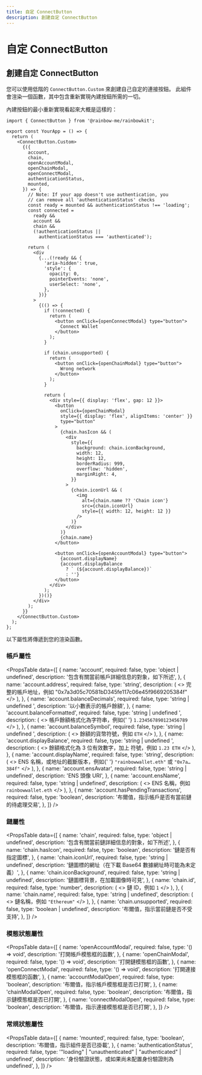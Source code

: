 ```yaml
---
title: 自定 ConnectButton
description: 創建自定 ConnectButton
---
```


# 自定 ConnectButton

## 創建自定 ConnectButton

您可以使用低階的 `ConnectButton.Custom` 來創建自己自定的連接按鈕。 此組件會渲染一個函數，其中包含重新實現內建按鈕所需的一切。

內建按鈕的最小重新實現看起來大概是這樣的：

```tsx
import { ConnectButton } from '@rainbow-me/rainbowkit';

export const YourApp = () => {
  return (
    <ConnectButton.Custom>
      {({
        account,
        chain,
        openAccountModal,
        openChainModal,
        openConnectModal,
        authenticationStatus,
        mounted,
      }) => {
        // Note: If your app doesn't use authentication, you
        // can remove all 'authenticationStatus' checks
        const ready = mounted && authenticationStatus !== 'loading';
        const connected =
          ready &&
          account &&
          chain &&
          (!authenticationStatus ||
            authenticationStatus === 'authenticated');

        return (
          <div
            {...(!ready && {
              'aria-hidden': true,
              'style': {
                opacity: 0,
                pointerEvents: 'none',
                userSelect: 'none',
              },
            })}
          >
            {(() => {
              if (!connected) {
                return (
                  <button onClick={openConnectModal} type="button">
                    Connect Wallet
                  </button>
                );
              }

              if (chain.unsupported) {
                return (
                  <button onClick={openChainModal} type="button">
                    Wrong network
                  </button>
                );
              }

              return (
                <div style={{ display: 'flex', gap: 12 }}>
                  <button
                    onClick={openChainModal}
                    style={{ display: 'flex', alignItems: 'center' }}
                    type="button"
                  >
                    {chain.hasIcon && (
                      <div
                        style={{
                          background: chain.iconBackground,
                          width: 12,
                          height: 12,
                          borderRadius: 999,
                          overflow: 'hidden',
                          marginRight: 4,
                        }}
                      >
                        {chain.iconUrl && (
                          <img
                            alt={chain.name ?? 'Chain icon'}
                            src={chain.iconUrl}
                            style={{ width: 12, height: 12 }}
                          />
                        )}
                      </div>
                    )}
                    {chain.name}
                  </button>

                  <button onClick={openAccountModal} type="button">
                    {account.displayName}
                    {account.displayBalance
                      ? ` (${account.displayBalance})`
                      : ''}
                  </button>
                </div>
              );
            })()}
          </div>
        );
      }}
    </ConnectButton.Custom>
  );
};
```

以下屬性將傳遞到您的渲染函數。

### 帳戶屬性

<PropsTable
  data={[
    {
      name: 'account',
      required: false,
      type: 'object | undefined',
      description:
        '包含有關當前帳戶詳細信息的對象，如下所述',
    },
    {
      name: 'account.address',
      required: false,
      type: 'string',
      description: (
        <>
          完整的帳戶地址，例如
          "0x7a3d05c70581bD345fe117c06e45f9669205384f"
        </>
      ),
    },
    {
      name: 'account.balanceDecimals',
      required: false,
      type: 'string | undefined	',
      description: '以小數表示的帳戶餘額',
    },
    {
      name: 'account.balanceFormatted',
      required: false,
      type: 'string | undefined	',
      description: (
        <>
          帳戶餘額格式化為字符串，例如{' '}
          <code>1.234567890123456789</code>
        </>
      ),
    },
    {
      name: 'account.balanceSymbol',
      required: false,
      type: 'string | undefined	',
      description: (
        <>
          餘額的貨幣符號，例如 <code>ETH</code>
        </>
      ),
    },
    {
      name: 'account.displayBalance',
      required: false,
      type: 'string | undefined	',
      description: (
        <>
          餘額格式化為 3 位有效數字，加上
          符號，例如 <code>1.23 ETH</code>
        </>
      ),
    },
    {
      name: 'account.displayName',
      required: false,
      type: 'string',
      description: (
        <>
          ENS 名稱，或地址的截斷版本，例如{' '}
          <code>"rainbowwallet.eth"</code> 或 <code>"0x7a…384f"</code>
        </>
      ),
    },
    {
      name: 'account.ensAvatar',
      required: false,
      type: 'string	| undefined',
      description: 'ENS 頭像 URI',
    },
    {
      name: 'account.ensName',
      required: false,
      type: 'string	| undefined',
      description: (
        <>
          ENS 名稱，例如 <code>rainbowwallet.eth</code>
        </>
      ),
    },
    {
      name: 'account.hasPendingTransactions',
      required: false,
      type: 'boolean',
      description:
        '布爾值，指示帳戶是否有當前鏈的待處理交易',
    },
  ]}
/>

### 鏈屬性

<PropsTable
  data={[
    {
      name: 'chain',
      required: false,
      type: 'object | undefined',
      description:
        '包含有關當前鏈詳細信息的對象，如下所述',
    },
    {
      name: 'chain.hasIcon',
      required: false,
      type: 'boolean',
      description: '鏈是否有指定圖標',
    },
    {
      name: 'chain.iconUrl',
      required: false,
      type: 'string | undefined',
      description:
        '鏈圖標的網址（在下載 Base64 數據網址時可能為未定義）',
    },
    {
      name: 'chain.iconBackground',
      required: false,
      type: 'string | undefined',
      description:
        '鏈圖標背景，在加載圖像時可見',
    },
    {
      name: 'chain.id',
      required: false,
      type: 'number',
      description: (
        <>
          鏈 ID，例如 <code>1</code>
        </>
      ),
    },
    {
      name: 'chain.name',
      required: false,
      type: 'string | undefined',
      description: (
        <>
          鏈名稱，例如 <code>"Ethereum"</code>
        </>
      ),
    },
    {
      name: 'chain.unsupported',
      required: false,
      type: 'boolean | undefined',
      description:
        '布爾值，指示當前鏈是否不受支持',
    },
  ]}
/>

### 模態狀態屬性

<PropsTable
  data={[
    {
      name: 'openAccountModal',
      required: false,
      type: '() => void',
      description: '打開帳戶模態框的函數',
    },
    {
      name: 'openChainModal',
      required: false,
      type: '() => void',
      description: '打開鏈模態框的函數',
    },
    {
      name: 'openConnectModal',
      required: false,
      type: '() => void',
      description: '打開連接模態框的函數',
    },
    {
      name: 'accountModalOpen',
      required: false,
      type: 'boolean',
      description:
        '布爾值，指示帳戶模態框是否已打開',
    },
    {
      name: 'chainModalOpen',
      required: false,
      type: 'boolean',
      description: '布爾值，指示鏈模態框是否已打開',
    },
    {
      name: 'connectModalOpen',
      required: false,
      type: 'boolean',
      description:
        '布爾值，指示連接模態框是否已打開',
    },
  ]}
/>

### 常規狀態屬性

<PropsTable
  data={[
    {
      name: 'mounted',
      required: false,
      type: 'boolean',
      description:
        '布爾值，指示組件是否已掛載',
    },
    {
      name: 'authenticationStatus',
      required: false,
      type: '"loading" | "unauthenticated" | "authenticated" | undefined',
      description:
        '身份驗證狀態，或如果尚未配置身份驗證則為 undefined',
    },
  ]}
/>
